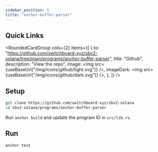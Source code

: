 ```yaml
---
sidebar_position: 5
title: "anchor-buffer-parser"
---
```



## Quick Links

<RoundedCardGroup
  cols={2}
  items={[
    {
      to: "https://github.com/switchboard-xyz/sbv2-solana/tree/main/programs/anchor-buffer-parser",
      title: "Github",
      description: "View the repo",
      image: <img src={useBaseUrl("/img/icons/github/light.svg")} />,
      imageDark: <img src={useBaseUrl("/img/icons/github/dark.svg")} />,
    },
  ]}
/>

## Setup

```bash
git clone https://github.com/switchboard-xyz/sbv2-solana
cd sbv2-solana/programs/anchor-buffer-parser
```

Run `anchor build` and update the program ID in `src/lib.rs`.

<!-- TODO: Add commands to update pubkey -->

## Run

```bash
anchor test
```
